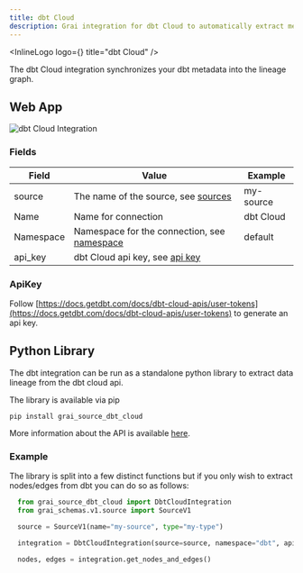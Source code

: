 ```yaml
---
title: dbt Cloud
description: Grai integration for dbt Cloud to automatically extract metadata.
---
```



<InlineLogo logo={<DbtLogoIcon />} title="dbt Cloud" />

The dbt Cloud integration synchronizes your dbt metadata into the lineage graph.

## Web App

<Image
  src="/images/docs/core/integrations/dbt-cloud.png"
  height={600}
  width={1200}
  alt="dbt Cloud Integration"
/>

### Fields

| Field     | Value                                                              | Example   |
| --------- | ------------------------------------------------------------------ | --------- |
| source    | The name of the source, see [sources](/concepts/sources)           | my-source |
| Name      | Name for connection                                                | dbt Cloud |
| Namespace | Namespace for the connection, see [namespace](/concepts/namespace) | default   |
| api_key   | dbt Cloud api key, see [api key](#apikey)                          |           |

### ApiKey

Follow [https://docs.getdbt.com/docs/dbt-cloud-apis/user-tokens](https://docs.getdbt.com/docs/dbt-cloud-apis/user-tokens) to generate an api key.


## Python Library

The dbt integration can be run as a standalone python library to extract data lineage from the dbt cloud api.

The library is available via pip


```shell copy
pip install grai_source_dbt_cloud
```

More information about the API is available [here](/api-docs/grai_source_dbt_cloud/base).

### Example

The library is split into a few distinct functions but if you only wish to extract nodes/edges from dbt you can do
so as follows:

```python copy
  from grai_source_dbt_cloud import DbtCloudIntegration
  from grai_schemas.v1.source import SourceV1

  source = SourceV1(name="my-source", type="my-type")

  integration = DbtCloudIntegration(source=source, namespace="dbt", api_key="my-api-key")

  nodes, edges = integration.get_nodes_and_edges()
```
